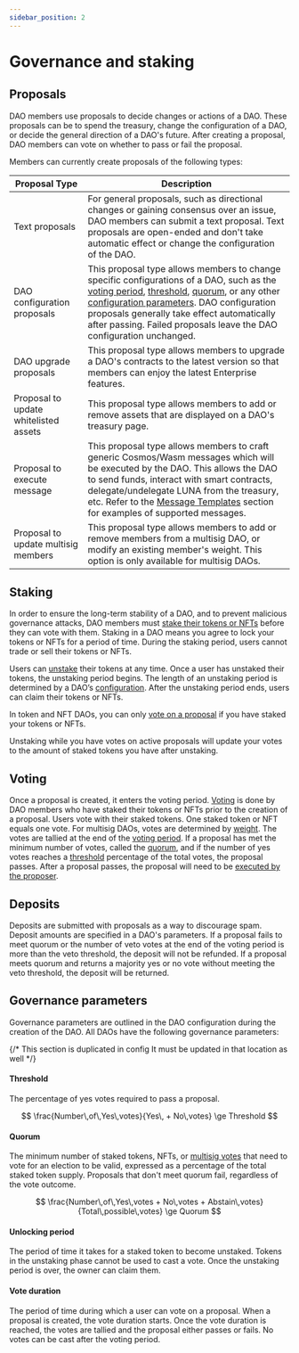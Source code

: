 ```yaml
---
sidebar_position: 2
---
```


# Governance and staking

## Proposals 

DAO members use proposals to decide changes or actions of a DAO. These proposals can be to spend the treasury, change the configuration of a DAO, or decide the general direction of a DAO's future. After creating a proposal, DAO members can vote on whether to pass or fail the proposal. 

Members can currently create proposals of the following types:

| Proposal Type                         | Description                                                                                                                                                                                                                                                                                                                                                          |
|---------------------------------------|----------------------------------------------------------------------------------------------------------------------------------------------------------------------------------------------------------------------------------------------------------------------------------------------------------------------------------------------------------------------|
| Text proposals                        | For general proposals, such as directional changes or gaining consensus over an issue, DAO members can submit a text proposal. Text proposals are open-ended and don't take automatic effect or change the configuration of the DAO.                                                                                                                                 |
| DAO configuration proposals           | This proposal type allows members to change specific configurations of a DAO, such as the [voting period](#voting-period), [threshold](#threshold), [quorum](#quorum), or any other [configuration parameters](./config.mdx). DAO configuration proposals generally take effect automatically after passing. Failed proposals leave the DAO configuration unchanged. |
| DAO upgrade proposals                 | This proposal type allows members to upgrade a DAO's contracts to the latest version so that members can enjoy the latest Enterprise features.                                                                                                                                                                                                                     |
| Proposal to update whitelisted assets | This proposal type allows members to add or remove assets that are displayed on a DAO's treasury page.                                                                                                                                                                                                                                                                |
| Proposal to execute message           | This proposal type allows members to craft generic Cosmos/Wasm messages which will be executed by the DAO. This allows the DAO to send funds, interact with smart contracts, delegate/undelegate LUNA from the treasury, etc. Refer to the [Message Templates](../guides/messages.mdx) section for examples of supported messages.                                                                                                                                     |
| Proposal to update multisig members   | This proposal type allows members to add or remove members from a multisig DAO, or modify an existing member's weight. This option is only available for multisig DAOs.                                                                                                                                                                                                                                    |

## Staking

In order to ensure the long-term stability of a DAO, and to prevent malicious governance attacks, DAO members must [stake their tokens or NFTs](../guides/stake.mdx) before they can vote with them. Staking in a DAO means you agree to lock your tokens or NFTs for a period of time. During the staking period, users cannot trade or sell their tokens or NFTs. 

Users can [unstake](../guides/stake.mdx#unstake-your-tokens) their tokens at any time. Once a user has unstaked their tokens, the unstaking period begins. The length of an unstaking period is determined by a DAO’s [configuration](./config.mdx). After the unstaking period ends, users can claim their tokens or NFTs. 

In token and NFT DAOs, you can only [vote on a proposal](../guides/governance.mdx#vote-on-a-proposal) if you have staked your tokens or NFTs.

Unstaking while you have votes on active proposals will update your votes to the amount of staked tokens you have after unstaking.

## Voting

Once a proposal is created, it enters the voting period. [Voting](../guides/governance.mdx#vote-on-a-proposal) is done by DAO members who have staked their tokens or NFTs prior to the creation of a proposal. Users vote with their staked tokens. One staked token or NFT equals one vote. For multisig DAOs, votes are determined by [weight](./config.mdx#weight-and-threshold). The votes are tallied at the end of the [voting period](#voting-period). If a proposal has met the minimum number of votes, called the [quorum](#quorum), and if the number of yes votes reaches a [threshold](#threshold) percentage of the total votes, the proposal passes. After a proposal passes, the proposal will need to be [executed by the proposer](../guides/governance.mdx#execute-a-proposal). 

## Deposits

Deposits are submitted with proposals as a way to discourage spam. Deposit amounts are specified in a DAO's parameters. If a proposal fails to meet quorum or the number of veto votes at the end of the voting period is more than the veto threshold, the deposit will not be refunded. If a proposal meets quorum and returns a majority yes or no vote without meeting the veto threshold, the deposit will be returned. 

## Governance parameters

Governance parameters are outlined in the DAO configuration during the creation of the DAO. All DAOs have the following governance parameters:

{/* This section is duplicated in config It must be updated in that location as well */}

#### Threshold

The percentage of yes votes required to pass a proposal. 

$$
\frac{Number\,of\,Yes\,votes}{Yes\, + No\,votes} \ge Threshold
$$

#### Quorum 

The minimum number of staked tokens, NFTs, or [multisig votes](./config.mdx#weight-and-threshold) that need to vote for an election to be valid, expressed as a percentage of the total staked token supply. Proposals that don't meet quorum fail, regardless of the vote outcome. 

$$
\frac{Number\,of\,Yes\,votes + No\,votes + Abstain\,votes}{Total\,possible\,votes} \ge Quorum
$$

#### Unlocking period 

The period of time it takes for a staked token to become unstaked. Tokens in the unstaking phase cannot be used to cast a vote. Once the unstaking period is over, the owner can claim them. 

#### Vote duration

The period of time during which a user can vote on a proposal. When a proposal is created, the vote duration starts. Once the vote duration is reached, the votes are tallied and the proposal either passes or fails. No votes can be cast after the voting period. 



